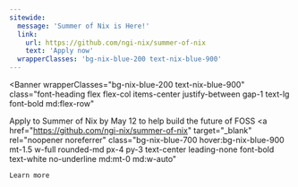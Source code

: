 ```yaml
---
sitewide:
  message: 'Summer of Nix is Here!'
  link:
    url: https://github.com/ngi-nix/summer-of-nix
    text: 'Apply now'
  wrapperClasses: 'bg-nix-blue-200 text-nix-blue-900'
---
```



<Banner
  wrapperClasses="bg-nix-blue-200 text-nix-blue-900"
  class="font-heading flex flex-col items-center justify-between gap-1 text-lg font-bold md:flex-row"
>
  <span>Apply to Summer of Nix by May 12 to help build the future of FOSS</span>
  <a
    href="https://github.com/ngi-nix/summer-of-nix"
    target="_blank"
    rel="noopener noreferrer"
    class="bg-nix-blue-700 hover:bg-nix-blue-900 mt-1.5 w-full rounded-md px-4 py-3 text-center leading-none font-bold text-white no-underline md:mt-0 md:w-auto"
  >
    Learn more
  </a>
</Banner>
